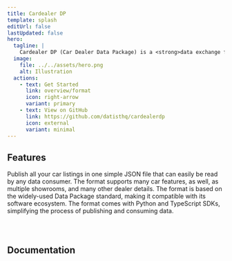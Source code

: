 ```yaml
---
title: Cardealer DP
template: splash
editUrl: false
lastUpdated: false
hero:
  tagline: |
    Cardealer DP (Car Dealer Data Package) is a <strong>data exchange format</strong> that helps <strong>car dealerships</strong> share their car listings. It is developed on top of the Data Package standard.
  image:
    file: ../../assets/hero.png
    alt: Illustration
  actions:
    - text: Get Started
      link: overview/format
      icon: right-arrow
      variant: primary
    - text: View on GitHub
      link: https://github.com/datisthq/cardealerdp
      icon: external
      variant: minimal
---
```



<h2>Features</h2>

<CardGrid>
  <Card title="Simple" icon="rocket">
    Publish all your car listings in one simple JSON file that can easily be read by any data consumer.
  </Card>
  <Card title="Complete" icon="document">
    The format supports many car features, as well, as multiple showrooms, and many other dealer details.
  </Card>
  <Card title="Standard" icon="open-book">
    The format is based on the widely-used Data Package standard, making it compatible with its software ecosystem.
  </Card>
  <Card title="Easy-to-use" icon="laptop">
    The format comes with Python and TypeScript SDKs, simplifying the process of publishing and consuming data.
  </Card>
</CardGrid>

<div style="margin-bottom: 5em"></div>

<h2>Documentation</h2>

<CardGrid>
  <LinkCard title="Format" href="overview/format" />
  <LinkCard title="Examples" href="overview/examples" />
  <LinkCard title="Specification" href="specification/metadata" />
  <LinkCard title="Changelog" href="changelog" />
</CardGrid>
